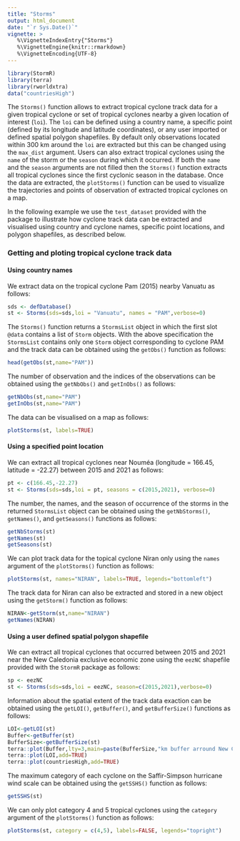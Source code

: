 ```yaml
---
title: "Storms"
output: html_document
date: "`r Sys.Date()`"
vignette: >
   %\VignetteIndexEntry{"Storms"}
   %\VignetteEngine{knitr::rmarkdown}
   %\VignetteEncoding{UTF-8}
---
```





``` r
library(StormR)
library(terra)
library(rworldxtra)
data("countriesHigh")
```

The `Storms()` function allows to extract tropical cyclone track data for a
given tropical cyclone or set of tropical cyclones nearby a given location of
interest (`loi`). The `loi` can be defined using a country name, a specific
point (defined by its longitude and latitude coordinates), or any user imported
or defined spatial polygon shapefiles. By default only observations located
within 300 km around the `loi` are extracted but this can be changed using the
`max_dist` argument. Users can also extract tropical cyclones using the `name`
of the storm or the `season` during which it occurred. If both the `name` and
the `season` arguments are not filled then the `Storms()` function extracts all
tropical cyclones since the first cyclonic season in the database. Once the data
are extracted, the `plotStorms()` function can be used to visualize the
trajectories and points of observation of extracted tropical cyclones on a map.

In the following example we use the `test_dataset` provided with the package to
illustrate how cyclone track data can be extracted and visualised using country
and cyclone names, specific point locations, and polygon shapefiles, as
described below.

### Getting and ploting tropical cyclone track data

#### Using country names

We extract data on the tropical cyclone Pam (2015) nearby Vanuatu as follows:  

``` r
sds <- defDatabase()
st <- Storms(sds=sds,loi = "Vanuatu", names = "PAM",verbose=0)
```

The `Storms()` function returns a `StormsList` object in which the first slot
`@data` contains a list of `Storm` objects. With the above specification the
`StormsList` contains only one `Storm` object corresponding to cyclone PAM and
the track data can be obtained using the `getObs()` function as follows:

``` r
head(getObs(st,name="PAM"))
```

The number of observation and the indices of the observations can be obtained
using the `getNbObs()` and `getInObs()` as follows:

``` r
getNbObs(st,name="PAM")
getInObs(st,name="PAM")
```

The data can be visualised on a map as follows:

``` r
plotStorms(st, labels=TRUE)
```

#### Using a specified point location

We can extract all tropical cyclones near Nouméa (longitude = 166.45, latitude =
-22.27) between 2015 and 2021 as follows:

``` r
pt <- c(166.45,-22.27)
st <- Storms(sds=sds,loi = pt, seasons = c(2015,2021), verbose=0)
```

The number, the names, and the season of occurrence of the storms in the
returned `StormsList` object can be obtained using the `getNbStorms()`,
`getNames()`, and `getSeasons()` functions as follows:

``` r
getNbStorms(st)
getNames(st)
getSeasons(st)
```

We can plot track data for the topical cyclone Niran only using the `names`
argument of the `plotStorms()` function as follows:

``` r
plotStorms(st, names="NIRAN", labels=TRUE, legends="bottomleft")
```

The track data for Niran can also be extracted and stored in a new object using
the `getStorm()` function as follows:

``` r
NIRAN<-getStorm(st,name="NIRAN")
getNames(NIRAN)
```

#### Using a user defined spatial polygon shapefile 

We can extract all tropical cyclones that occurred between 2015 and 2021 near
the New Caledonia exclusive economic zone using the `eezNC` shapefile provided
with the `StormR` package as follows:

``` r
sp <- eezNC
st <- Storms(sds=sds,loi = eezNC, season=c(2015,2021),verbose=0)
```

Information about the spatial extent of the track data exaction can be obtained
using the `getLOI()`, `getBuffer()`, and `getBufferSize()` functions as follows:

``` r
LOI<-getLOI(st)
Buffer<-getBuffer(st)
BufferSize<-getBufferSize(st)
terra::plot(Buffer,lty=3,main=paste(BufferSize,"km buffer arround New Caledonian EEZ",sep=" "))
terra::plot(LOI,add=TRUE)
terra::plot(countriesHigh,add=TRUE)
```

The maximum category of each cyclone on the Saffir-Simpson hurricane wind scale
can be obtained using the `getSSHS()` function as follows:

``` r
getSSHS(st)
```

We can only plot category 4 and 5 tropical cyclones using the `category`
argument of the `plotStorms()` function as follows:

``` r
plotStorms(st, category = c(4,5), labels=FALSE, legends="topright")
```
